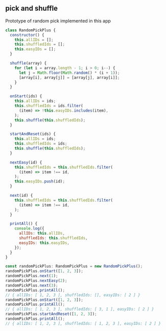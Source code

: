 ## pick and shuffle

Prototype of random pick implemented in this app

```js title="RandomPickPlus"
class RandomPickPlus {
  constructor() {
    this.allIDs = [];
    this.shuffledIds = [];
    this.easyIDs = [];
  }

  shuffle(array) {
    for (let i = array.length - 1; i > 0; i--) {
      let j = Math.floor(Math.random() * (i + 1));
      [array[i], array[j]] = [array[j], array[i]];
    }
  }

  onStart(ids) {
    this.allIDs = ids;
    this.shuffledIds = ids.filter(
      (item) => !this.easyIDs.includes(item),
    );
    this.shuffle(this.shuffledIds);
  }

  startAndReset(ids) {
    this.allIDs = ids;
    this.shuffledIds = ids;
    this.shuffle(this.shuffledIds);
  }

  nextEasy(id) {
    this.shuffledIds = this.shuffledIds.filter(
      (item) => item !== id,
    );
    this.easyIDs.push(id);
  }

  next(id) {
    this.shuffledIds = this.shuffledIds.filter(
      (item) => item !== id,
    );
  }

  printAll() {
    console.log({
      allIDs: this.allIDs,
      shuffledIds: this.shuffledIds,
      easyIDs: this.easyIDs,
    });
  }
}

const randomPickPlus: RandomPickPlus = new RandomPickPlus();
randomPickPlus.onStart([1, 2, 3]);
randomPickPlus.next(1);
randomPickPlus.nextEasy(2);
randomPickPlus.next(3);
randomPickPlus.printAll();
// { allIDs: [ 1, 2, 3 ], shuffledIds: [], easyIDs: [ 2 ] }
randomPickPlus.onStart([1, 2, 3]);
randomPickPlus.printAll();
// { allIDs: [ 1, 2, 3 ], shuffledIds: [ 3, 1 ], easyIDs: [ 2 ] }
randomPickPlus.startAndReset([1, 2, 3]);
randomPickPlus.printAll();
// { allIDs: [ 1, 2, 3 ], shuffledIds: [ 1, 2, 3 ], easyIDs: [ 2 ] }
```

